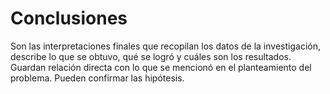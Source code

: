 # Conclusiones

Son las interpretaciones finales que recopilan los datos de la investigación, describe lo que se obtuvo, qué se logró y cuáles son los resultados. Guardan relación directa con lo que se mencionó en el planteamiento del problema. Pueden confirmar las hipótesis.
